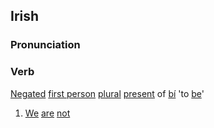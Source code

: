 ==Irish==
===Pronunciation===
{{IPA|[n&#690;iːl&#690;əm&#690;əd&#690;]}}
===Verb===
[[Negate]]d [[first person]] [[plural]] [[present]] of [[bí]] 'to [[be]]'
#[[We]] [[are]] [[not]]